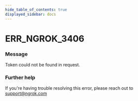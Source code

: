 ```yaml
---
hide_table_of_contents: true
displayed_sidebar: docs
---
```



# ERR_NGROK_3406

### Message

Token could not be found in request.

### Further help

If you're having trouble resolving this error, please reach out to [support@ngrok.com](mailto:support@ngrok.com?subject=Help%20with%20ERR_NGROK_3406)

<ErrorDetails error="err_ngrok_3406" />
